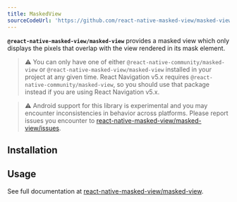 ```yaml
---
title: MaskedView
sourceCodeUrl: 'https://github.com/react-native-masked-view/masked-view'
---
```



**`@react-native-masked-view/masked-view`** provides a masked view which only displays the pixels that overlap with the view rendered in its mask element.

> ⚠️ You can only have one of either `@react-native-community/masked-view` or `@react-native-masked-view/masked-view` installed in your project at any given time. React Navigation v5.x requires `@react-native-community/masked-view`, so you should use that package instead if you are using React Navigation v5.x.

> ⚠️ Android support for this library is experimental and you may encounter inconsistencies in behavior across platforms. Please report issues you encounter to [react-native-masked-view/masked-view/issues](https://github.com/react-native-masked-view/masked-view).

<PlatformsSection android emulator ios simulator />

## Installation

<InstallSection
  packageName="@react-native-masked-view/masked-view"
  href="https://github.com/react-native-masked-view/masked-view#getting-started"
/>

## Usage

See full documentation at [react-native-masked-view/masked-view](https://github.com/react-native-masked-view/masked-view).
